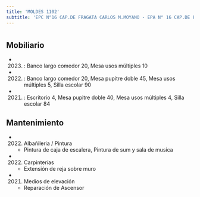 ```yaml
---
title: 'MOLDES 1102'
subtitle: 'EPC N°16 CAP.DE FRAGATA CARLOS M.MOYANO - EPA N° 16 CAP.DE FRAGATA CARLOS M.MOYANO'
---
```


#


## Mobiliario

*  (2023) : Banco largo comedor 20, Mesa usos múltiples 10 

*  (2022) : Banco largo comedor 20, Mesa pupitre doble 45, Mesa usos múltiples 5, Silla escolar 90 

*  (2021) : Escritorio 4, Mesa pupitre doble 40, Mesa usos múltiples 4, Silla escolar 84 





## Mantenimiento

*  (2022) Albañileria / Pintura 
    + Pintura de caja de escalera, Pintura de sum y sala de musica

*  (2022) Carpinterías 
    + Extensión de reja sobre muro

*  (2021) Medios de elevación 
    + Reparación de Ascensor



